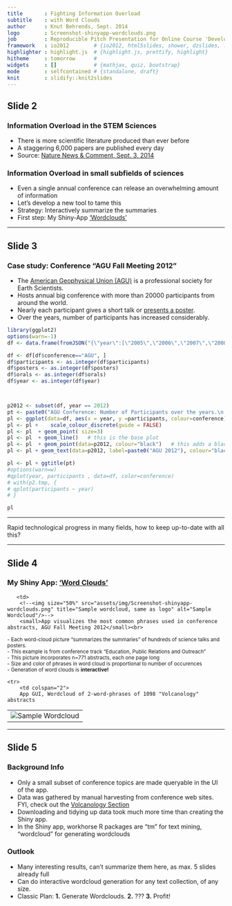```yaml
---
title       : Fighting Information Overload 
subtitle    : with Word Clouds
author      : Knut Behrends, Sept. 2014
logo        : Screenshot-shinyapp-wordclouds.png
job         : Reproducible Pitch Presentation for Online Course 'Developing Data Products'
framework   : io2012        # {io2012, html5slides, shower, dzslides, ...}
highlighter : highlight.js  # {highlight.js, prettify, highlight}
hitheme     : tomorrow      # 
widgets     : []            # {mathjax, quiz, bootstrap}
mode        : selfcontained # {standalone, draft}
knit        : slidify::knit2slides
---
```




## Slide 2
### Information Overload in the STEM Sciences

- There is more scientific literature produced than ever before
- A staggering 6,000 papers are published every day 
- Source: [Nature News & Comment, Sept. 3, 2014](http://www.nature.com/news/how-to-tame-the-flood-of-literature-1.15806)

###  Information Overload in small subfields of sciences

- Even a single annual conference can release an overwhelming amount of information
- Let's develop a new tool to tame this
- Strategy: Interactively summarize the summaries
- First step: My Shiny-App ['Wordclouds'](https://rapps.shinyapps.io/wordcloud01/)  

--- 



## Slide 3

### Case study: Conference "AGU Fall Meeting 2012"

- The [American Geophysical Union (AGU)](http://en.wikipedia.org/wiki/American_Geophysical_Union) is a professional society for Earth Scientists. 
- Hosts annual big conference with more than 20000 participants from around the world.
- Nearly each participant gives a short talk or [presents a poster](https://www.youtube.com/watch?v=dFf1eZ5MAYA "Stroll from one end of the AGU poster session room to the other end (2011)").
- Over the years, number of participants has increased considerably.
```r
library(ggplot2)
options(warn=-1)
df <- data.frame(fromJSON("{\"year\":[\"2005\",\"2006\",\"2007\",\"2008\",\"2009\",\"2010\",\"2011\",\"2012\",\"2004\",\"2005\",\"2006\",\"2007\",\"2008\",\"2009\",\"2010\",\"2011\",\"2012\",\"2013\"],\"participants\":[\"8067\",\"7732\",\"8037\",\"8685\",\"9088\",\"10463\",\"10725\",\"11275\",\"11422\",\"12008\",\"13972\",\"14649\",\"16242\",\"16642\",\"19175\",\"22167\",\"24000\",\"22500\"],\"orals\":[\"NA\",\"NA\",\"NA\",\"NA\",\"NA\",\"4431\",\"4333\",\"4436\",\"NA\",\"NA\",\"NA\",\"NA\",\"NA\",\"NA\",\"5852\",\"6000\",\"6800\",\"7500\"],\"posters\":[\"NA\",\"NA\",\"NA\",\"NA\",\"NA\",\"9370\",\"8439\",\"9092\",\"NA\",\"15788\",\"NA\",\"NA\",\"15730\",\"NA\",\"11517\",\"12000\",\"14000\",\"15000\"],\"conference\":[\"EGU\",\"EGU\",\"EGU\",\"EGU\",\"EGU\",\"EGU\",\"EGU\",\"EGU\",\"AGU\",\"AGU\",\"AGU\",\"AGU\",\"AGU\",\"AGU\",\"AGU\",\"AGU\",\"AGU\",\"AGU\"]}"), stringsAsFactors=FALSE)

df <- df[df$conference=="AGU", ]
df$participants <- as.integer(df$participants)
df$posters <- as.integer(df$posters)
df$orals <- as.integer(df$orals)
df$year <- as.integer(df$year)



p2012 <- subset(df, year == 2012)
pt <- paste0("AGU Conference: Number of Participants over the years.\n In 2012:", " n = ", p2012[1,"orals"], " talks, ", p2012[1,"posters"], " posters.")
pl <- ggplot(data=df, aes(x = year, y =participants, colour=conference))
pl <- pl +    scale_colour_discrete(guide = FALSE) 
pl <- pl  + geom_point( size=3)
pl <- pl  + geom_line()   # this is the base plot
pl <- pl  + geom_point(data=p2012, colour="black")   # this adds a black point
pl <- pl + geom_text(data=p2012, label=paste0("AGU 2012"), colour="black", hjust=1.1) # this adds a label for the single point

pl <- pl + ggtitle(pt)
#options(warn=w)
#qplot(year, participants , data=df, color=conference)
# with(p2.tmp, {
# qplot(participants ~ year)
# }


```
```r
pl


```

* * *
Rapid technological progress in many fields, how to keep up-to-date with all this?

--- 

## Slide 4
### My Shiny App:  ['Word Clouds'](https://rapps.shinyapps.io/wordcloud01/)

<table width="1024px">
    <tr>
        <td><img src="assets/img/wordclouds-volc-gui-050pc.png" title="Sample wordcloud, same as logo" alt="Sample Wordcloud"/>
</td>
               <td>
        <!--<img size="50%" src="assets/img/Screenshot-shinyapp-wordclouds.png" title="Sample wordcloud, same as logo" alt="Sample Wordcloud"/>-->
        <small>App visualizes the most common phrases used in conference abstracts, AGU Fall Meeting 2012</small><br>
<small>- Each word-cloud picture "summarizes the summaries" of hundreds of science talks and posters.</small><br>
<small>- This example is from conference track "Education, Public Relations and Outreach"</small><br>
<small>- This picture incorporates n=771 abstracts, each one page long </small><br>
<small>- Size and color of phrases in word cloud is proportional to number of occurences </small><br>
<small>- Generation of word clouds is <strong>interactive!</strong> </small> 
        </td>
    </tr>
        <tr>
        <td colspan="2">
        App GUI, Wordcloud of 2-word-phrases of 1098 "Volcanology" abstracts 
</td></tr>
</table>

--- 

## Slide 5

### Background Info
 
- Only a small subset of conference topics are made queryable in the UI of the app.
- Data was gathered by manual harvesting from conference web sites. FYI, check out the [Volcanology Section](http://abstractsearch.agu.org/meetings/2013/FM/sections/V) 
- Downloading and tidying up data took much more time than creating the Shiny app. 
- In the Shiny app, workhorse R packages are "tm" for text mining, "wordcloud" for generating wordclouds

### Outlook

- Many interesting results, can't summarize them here, as max. 5 slides already full
- Can do interactive wordcloud generation for any text collection, of any size. 
- Classic Plan: **1.** Generate Wordclouds. **2.** ??? **3.** Profit!